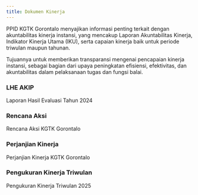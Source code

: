 ```yaml
---
title: Dokumen Kinerja
---
```

PPID KGTK Gorontalo menyajikan informasi penting terkait dengan akuntabilitas kinerja instansi, yang mencakup Laporan Akuntabilitas Kinerja, Indikator Kinerja Utama (IKU), serta capaian kinerja baik untuk periode triwulan maupun tahunan.

Tujuannya untuk memberikan transparansi mengenai pencapaian kinerja instansi, sebagai bagian dari upaya peningkatan efisiensi, efektivitas, dan akuntabilitas dalam pelaksanaan tugas dan fungsi balai.

### LHE AKIP
<Card horizontal title="LHE AKIP 2024" icon="bullseye-arrow" href="https://drive.google.com/file/d/1LdI_wFTIg0HHKbqbcPmU3xsmZ7pMkEWN/view?usp=drive_link">
    Laporan Hasil Evaluasi Tahun 2024
</Card>


### Rencana Aksi
<Card horizontal title="2025" icon="file-invoice" href="https://drive.google.com/file/d/1DilOH7BGJo44qmuKa5vWhPpIjKT0Hni-/view?usp=drive_link">
    Rencana Aksi KGTK Gorontalo
</Card>

### Perjanjian Kinerja
<CardGroup cols={2}>
  <Card horizontal title="PK 2025" icon="file-invoice" href="https://drive.google.com/file/d/1OIizyJTt98f0PUKVjIYb0UcGLGGV-sSI/view">
    Perjanjian Kinerja KGTK Gorontalo
  </Card>
</CardGroup>


### Pengukuran Kinerja Triwulan
<CardGroup cols={2}>
  <Card horizontal title="TW 1,2,3 Tahun 2025" icon="file-invoice" href="https://drive.google.com/drive/folders/16ZbdNvGUOu2yNBrNEgyvcp5NXsLwS6qC?usp=sharing">
    Pengukuran Kinerja Triwulan 2025
  </Card>
</CardGroup>